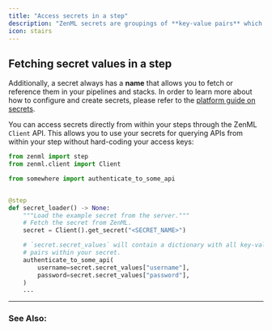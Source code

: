 ```yaml
---
title: "Access secrets in a step"
description: "ZenML secrets are groupings of **key-value pairs** which are securely stored in the ZenML secrets store."
icon: stairs
---
```


## Fetching secret values in a step

 Additionally, a secret always has a **name** that allows you to fetch or reference them in your pipelines and stacks. In order to learn more about how to configure and create secrets, please refer to the [platform guide on secrets](/versions/0.66.0/getting-started/deploying-zenml/secret-management).

You can access secrets directly from within your steps through the ZenML `Client` API. This allows you to use your secrets for querying APIs from within your step without hard-coding your access keys:

```py
from zenml import step
from zenml.client import Client

from somewhere import authenticate_to_some_api


@step
def secret_loader() -> None:
    """Load the example secret from the server."""
    # Fetch the secret from ZenML.
    secret = Client().get_secret("<SECRET_NAME>")

    # `secret.secret_values` will contain a dictionary with all key-value
    # pairs within your secret.
    authenticate_to_some_api(
        username=secret.secret_values["username"],
        password=secret.secret_values["password"],
    )
    ...
```
---

### See Also:

<CardGroup cols={2}>
<Card title="Create and manage secrets" icon="key" href="/versions/0.66.0/how-to/interact-with-secrets" horizontal />
<Card title="Secrets backend in ZenML" icon="server" href="/versions/0.66.0/getting-started/deploying-zenml/secret-management" horizontal />
</CardGroup>

